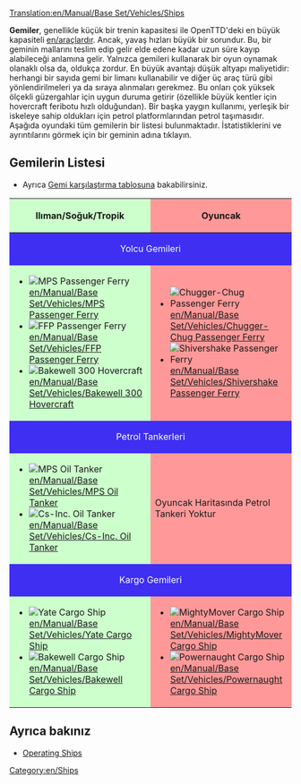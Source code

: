 [[Translation:en/Manual/Base Set/Vehicles/Ships]]
{{tr/İçindekiler}}

'''Gemiler''', genellikle küçük bir trenin kapasitesi ile OpenTTD'deki en büyük kapasiteli [[en/araçlardır]]. Ancak, yavaş hızları büyük bir sorundur. Bu, bir geminin mallarını teslim edip gelir elde edene kadar uzun süre kayıp alabileceği anlamına gelir. Yalnızca gemileri kullanarak bir oyun oynamak olanaklı olsa da, oldukça zordur. En büyük avantajı düşük altyapı maliyetidir: herhangi bir sayıda gemi bir limanı kullanabilir ve diğer üç araç türü gibi yönlendirilmeleri ya da sıraya alınmaları gerekmez. Bu onları çok yüksek ölçekli güzergahlar için uygun duruma getirir (özellikle büyük kentler için hovercraft feribotu hızlı olduğundan). Bir başka yaygın kullanımı, yerleşik bir iskeleye sahip oldukları için petrol platformlarından petrol taşımasıdır. Aşağıda oyundaki tüm gemilerin bir listesi bulunmaktadır. İstatistiklerini ve ayrıntılarını görmek için bir geminin adına tıklayın.

==Gemilerin Listesi==
* Ayrıca [[en/Manual/Base Set/Vehicles/Ship Comparison|Gemi karşılaştırma tablosuna]] bakabilirsiniz.

{|border="1" cellspacing="2" cellpadding="3" rules="all" style="margin:1em 1em 1em 0; border:solid 1px #AAAAAA;"
!width="50%" style="background: #ccffcc" | Ilıman/Soğuk/Tropik
!width="50%" style="background: #ff9999" | Oyuncak
|-
! colspan="2" style="background: #3e2ff3; color:white" align="center" | Yolcu Gemileri
|-
| style="background: #ccffcc" |
*[[File:en/Ferry.png|MPS Passenger Ferry]] [[en/Manual/Base Set/Vehicles/MPS Passenger Ferry]]
*[[File:en/Ferry.png|FFP Passenger Ferry]] [[en/Manual/Base Set/Vehicles/FFP Passenger Ferry]]
*[[File:en/Hovercraft.png|Bakewell 300 Hovercraft]] [[en/Manual/Base Set/Vehicles/Bakewell 300 Hovercraft]]
| style="background: #ff9999" |
*[[File:en/Toylandpassengership.png|Chugger-Chug Passenger Ferry]] [[en/Manual/Base Set/Vehicles/Chugger-Chug Passenger Ferry]]
*[[File:en/Toylandpassengership.png|Shivershake Passenger Ferry]] [[en/Manual/Base Set/Vehicles/Shivershake Passenger Ferry]]
|-
! colspan="2" style="background: #3e2ff3; color:white" align="center" | Petrol Tankerleri
|-
| style="background: #ccffcc" |
*[[File:en/OilTanker.png|MPS Oil Tanker]] [[en/Manual/Base Set/Vehicles/MPS Oil Tanker]]
*[[File:en/OilTanker.png|Cs-Inc. Oil Tanker]] [[en/Manual/Base Set/Vehicles/Cs-Inc. Oil Tanker]]
| style="background: #ff9999" | Oyuncak Haritasında Petrol Tankeri Yoktur
|-
! colspan="2" style="background: #3e2ff3; color:white" align="center" | Kargo Gemileri
|-
| style="background: #ccffcc" |
*[[File:en/CargoShip.png|Yate Cargo Ship]] [[en/Manual/Base Set/Vehicles/Yate Cargo Ship]]
*[[File:en/CargoShip.png|Bakewell Cargo Ship]] [[en/Manual/Base Set/Vehicles/Bakewell Cargo Ship]]
| style="background: #ff9999" |
*[[File:en/Toylandcargoship.png|MightyMover Cargo Ship]] [[en/Manual/Base Set/Vehicles/MightyMover Cargo Ship]]
*[[File:en/Toylandcargoship.png|Powernaught Cargo Ship]] [[en/Manual/Base Set/Vehicles/Powernaught Cargo Ship]]
|}

==Ayrıca bakınız==
*[[en/Manual/Waterway construction#Operating_ships|Operating Ships]]


[[Category:en/Ships]]